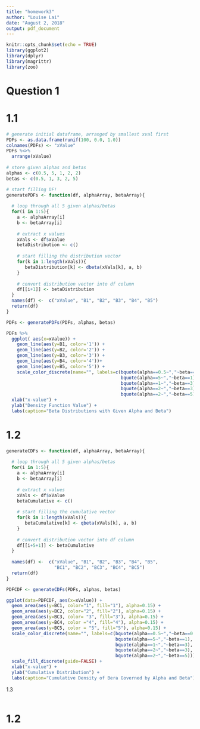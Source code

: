```yaml
---
title: "homework3"
author: "Louise Lai"
date: "August 2, 2018"
output: pdf_document
---
```


```r
knitr::opts_chunk$set(echo = TRUE)
library(ggplot2)
library(dplyr)
library(magrittr)
library(zoo)
```

# Question 1
# 1.1
```r

# generate initial dataframe, arranged by smallest xval first
PDFs <- as.data.frame(runif(100, 0.0, 1.0))
colnames(PDFs) <- "xValue"
PDFs %<>% 
  arrange(xValue)
  
# store given alphas and betas
alphas <- c(0.5, 5, 1, 2, 2)
betas <- c(0.5, 1, 3, 2, 5)

# start filling DF!
generatePDFs <- function(df, alphaArray, betaArray){
  
  # loop through all 5 given alphas/betas
  for(i in 1:5){
    a <- alphaArray[i]
    b <- betaArray[i]
    
    # extract x values
    xVals <- df$xValue
    betaDistribution <- c()
    
    # start filling the distribution vector
    for(k in 1:length(xVals)){
       betaDistribution[k] <- dbeta(xVals[k], a, b)
    }
    
    # convert distribution vector into df column
    df[[i+1]] <- betaDistribution
  }
  names(df) <-  c("xValue", "B1", "B2", "B3", "B4", "B5")
  return(df)
}

PDFs <- generatePDFs(PDFs, alphas, betas)

PDFs %>% 
  ggplot( aes(x=xValue)) +
    geom_line(aes(y=B1, color='1')) + 
    geom_line(aes(y=B2, color='2')) +
    geom_line(aes(y=B3, color='3')) + 
    geom_line(aes(y=B4, color='4'))+ 
    geom_line(aes(y=B5, color='5')) +
    scale_color_discrete(name="", labels=c(bquote(alpha==0.5~","~beta==0.5),
                                           bquote(alpha==5~","~beta==1),
                                           bquote(alpha==1~","~beta==3),
                                           bquote(alpha==2~","~beta==3),
                                           bquote(alpha==2~","~beta==5))) + 
  xlab("x-value") + 
  ylab("Density Function Value") +
  labs(caption="Beta Distributions with Given Alpha and Beta")
```

# 1.2
```r

generateCDFs <- function(df, alphaArray, betaArray){
  
  # loop through all 5 given alphas/betas
  for(i in 1:5){
    a <- alphaArray[i]
    b <- betaArray[i]
    
    # extract x values
    xVals <- df$xValue
    betaCumulative <- c()
    
    # start filling the cumulative vector
    for(k in 1:length(xVals)){
       betaCumulative[k] <- qbeta(xVals[k], a, b)
    }
    
    # convert distribution vector into df column
    df[[i+5+1]] <- betaCumulative
  }
  
  names(df) <-  c("xValue", "B1", "B2", "B3", "B4", "B5",
                  "BC1", "BC2", "BC3", "BC4", "BC5")
  return(df)
}

PDFCDF <- generateCDFs(PDFs, alphas, betas)

ggplot(data=PDFCDF, aes(x=xValue)) +
  geom_area(aes(y=BC1, color="1", fill="1"), alpha=0.15) +
  geom_area(aes(y=BC2, color="2", fill="2"), alpha=0.15) +
  geom_area(aes(y=BC3, color= "3", fill="3"), alpha=0.15) +
  geom_area(aes(y=BC4, color ="4", fill="4"), alpha=0.15) +
  geom_area(aes(y=BC5, color = "5", fill="5"), alpha=0.15) +
  scale_color_discrete(name="", labels=c(bquote(alpha==0.5~","~beta==0.5),
                                         bquote(alpha==5~","~beta==1),
                                         bquote(alpha==1~","~beta==3),
                                         bquote(alpha==2~","~beta==3),
                                         bquote(alpha==2~","~beta==5))) + 
  scale_fill_discrete(guide=FALSE) +
  xlab("x-value") + 
  ylab("Cumulative Distribution") +
  labs(caption="Cumulative Density of Bera Governed by Alpha and Beta") 

```

1.3
```r

```

# 1.2
```r

```

